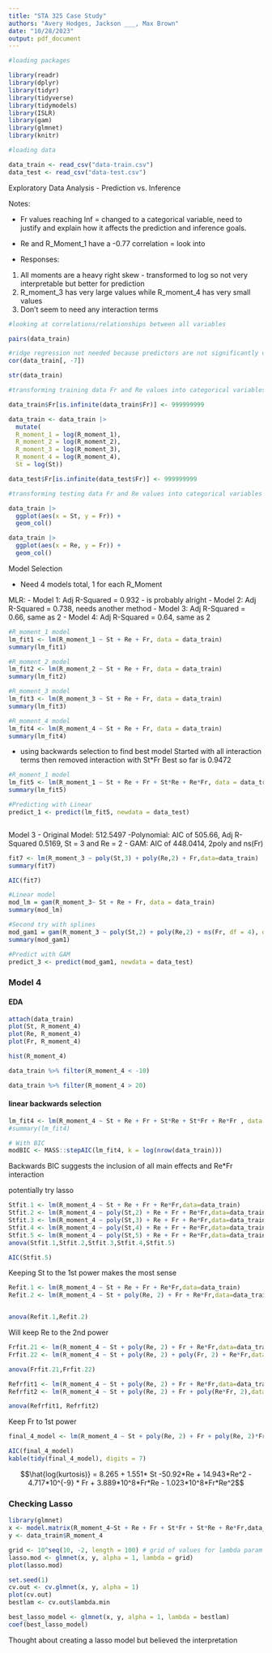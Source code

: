 ```yaml
---
title: "STA 325 Case Study"
authors: "Avery Hodges, Jackson ___, Max Brown"
date: "10/28/2023"
output: pdf_document
---
```


```r

#loading packages 

library(readr)
library(dplyr)
library(tidyr)
library(tidyverse)
library(tidymodels)
library(ISLR)
library(gam)
library(glmnet)
library(knitr)

#loading data

data_train <- read_csv("data-train.csv")
data_test <- read_csv("data-test.csv")

```

Exploratory Data Analysis - Prediction vs. Inference

Notes:

- Fr values reaching Inf = changed to a categorical variable, need to justify and explain how it affects the prediction and inference goals. 

- Re and R_Moment_1 have a -0.77 correlation = look into

- Responses: 
1. All moments are a heavy right skew - transformed to log so not very interpretable but better for prediction
2. R_moment_3 has very large values while R_moment_4 has very small values
3. Don't seem to need any interaction terms

```r

#looking at correlations/relationships between all variables

pairs(data_train)

#ridge regression not needed because predictors are not significantly correlated
cor(data_train[, -7])

str(data_train)

#transforming training data Fr and Re values into categorical variables

data_train$Fr[is.infinite(data_train$Fr)] <- 999999999

data_train <- data_train |>
  mutate(
  R_moment_1 = log(R_moment_1),
  R_moment_2 = log(R_moment_2),
  R_moment_3 = log(R_moment_3),
  R_moment_4 = log(R_moment_4),
  St = log(St))

data_test$Fr[is.infinite(data_test$Fr)] <- 999999999

#transforming testing data Fr and Re values into categorical variables

data_train |>
  ggplot(aes(x = St, y = Fr)) +
  geom_col()

data_train |>
  ggplot(aes(x = Re, y = Fr)) +
  geom_col()

```

Model Selection

- Need 4 models total, 1 for each R_Moment

MLR:
- Model 1: Adj R-Squared = 0.932 - is probably alright
- Model 2: Adj R-Squared = 0.738, needs another method
- Model 3: Adj R-Squared = 0.66, same as 2
- Model 4: Adj R-Squared = 0.64, same as 2

```r

#R_moment_1 model
lm_fit1 <- lm(R_moment_1 ~ St + Re + Fr, data = data_train)
summary(lm_fit1)

#R_moment_2 model
lm_fit2 <- lm(R_moment_2 ~ St + Re + Fr, data = data_train)
summary(lm_fit2)

#R_moment_3 model
lm_fit3 <- lm(R_moment_3 ~ St + Re + Fr, data = data_train)
summary(lm_fit3)

#R_moment_4 model
lm_fit4 <- lm(R_moment_4 ~ St + Re + Fr, data = data_train)
summary(lm_fit4)

```
 - using backwards selection to find best model 
 Started with all interaction terms then removed interaction with St*Fr
 Best so far is 0.9472
 
```r

#R_moment_1 model
lm_fit5 <- lm(R_moment_1 ~ St + Re + Fr + St*Re + Re*Fr, data = data_train)
summary(lm_fit5)

#Predicting with Linear
predict_1 <- predict(lm_fit5, newdata = data_test)

```

```r



```

Model 3
- Original Model: 512.5497
-Polynomial: AIC of 505.66, Adj R-Squared 0.5169, St = 3 and Re = 2
- GAM: AIC of 448.0414, 2poly and ns(Fr)

```r

fit7 <- lm(R_moment_3 ~ poly(St,3) + poly(Re,2) + Fr,data=data_train)
summary(fit7)

AIC(fit7)

```
```r

#Linear model
mod_lm = gam(R_moment_3~ St + Re + Fr, data = data_train)
summary(mod_lm)

#Second try with splines
mod_gam1 = gam(R_moment_3 ~ poly(St,2) + poly(Re,2) + ns(Fr, df = 4), data = data_train)
summary(mod_gam1)

#Predict with GAM
predict_3 <- predict(mod_gam1, newdata = data_test)

```

### Model 4 

#### EDA

```r
attach(data_train)
plot(St, R_moment_4)
plot(Re, R_moment_4)
plot(Fr, R_moment_4)

hist(R_moment_4)
```

```r
data_train %>% filter(R_moment_4 < -10)

data_train %>% filter(R_moment_4 > 20)
```





#### linear backwards selection 

```r
lm_fit4 <- lm(R_moment_4 ~ St + Re + Fr + St*Re + St*Fr + Re*Fr , data = data_train)
#summary(lm_fit4)

# With BIC
modBIC <- MASS::stepAIC(lm_fit4, k = log(nrow(data_train)))
```
Backwards BIC suggests the inclusion of all main effects and Re*Fr interaction

potentially try lasso

```r


Stfit.1 <- lm(R_moment_4 ~ St + Re + Fr + Re*Fr,data=data_train)
Stfit.2 <- lm(R_moment_4 ~ poly(St,2) + Re + Fr + Re*Fr,data=data_train)
Stfit.3 <- lm(R_moment_4 ~ poly(St,3) + Re + Fr + Re*Fr,data=data_train)
Stfit.4 <- lm(R_moment_4 ~ poly(St,4) + Re + Fr + Re*Fr,data=data_train)
Stfit.5 <- lm(R_moment_4 ~ poly(St,5) + Re + Fr + Re*Fr,data=data_train)
anova(Stfit.1,Stfit.2,Stfit.3,Stfit.4,Stfit.5)

AIC(Stfit.5)

```

Keeping St to the 1st power makes the most sense



```r
Refit.1 <- lm(R_moment_4 ~ St + Re + Fr + Re*Fr,data=data_train)
Refit.2 <- lm(R_moment_4 ~ St + poly(Re, 2) + Fr + Re*Fr,data=data_train)


anova(Refit.1,Refit.2)
```
Will keep Re to the 2nd power

```r
Frfit.21 <- lm(R_moment_4 ~ St + poly(Re, 2) + Fr + Re*Fr,data=data_train)
Frfit.22 <- lm(R_moment_4 ~ St + poly(Re, 2) + poly(Fr, 2) + Re*Fr,data=data_train)

anova(Frfit.21,Frfit.22)

Refrfit1 <- lm(R_moment_4 ~ St + poly(Re, 2) + Fr + Re*Fr,data=data_train)
Refrfit2 <- lm(R_moment_4 ~ St + poly(Re, 2) + Fr + poly(Re*Fr, 2),data=data_train)

anova(Refrfit1, Refrfit2)
```
Keep Fr to 1st power


```r
final_4_model <- lm(R_moment_4 ~ St + poly(Re, 2) + Fr + poly(Re, 2)*Fr, data=data_train)

AIC(final_4_model)
kable(tidy(final_4_model), digits = 7)
```

$$\hat{log(kurtosis)} = 8.265 + 1.551* St -50.92*Re + 14.943*Re^2 - 4.717*10^{-9} * Fr + 3.889*10^8*Fr*Re - 1.023*10^8*Fr*Re^2$$

### Checking Lasso 

```r
library(glmnet)
x <- model.matrix(R_moment_4~St + Re + Fr + St*Fr + St*Re + Re*Fr,data_train)[,-1]
y <- data_train$R_moment_4 
```


```r
grid <- 10^seq(10, -2, length = 100) # grid of values for lambda param
lasso.mod <- glmnet(x, y, alpha = 1, lambda = grid)
plot(lasso.mod)
```

```r
set.seed(1)
cv.out <- cv.glmnet(x, y, alpha = 1)
plot(cv.out)
bestlam <- cv.out$lambda.min

best_lasso_model <- glmnet(x, y, alpha = 1, lambda = bestlam)
coef(best_lasso_model)

```

Thought about creating a lasso model but believed the interpretation 







